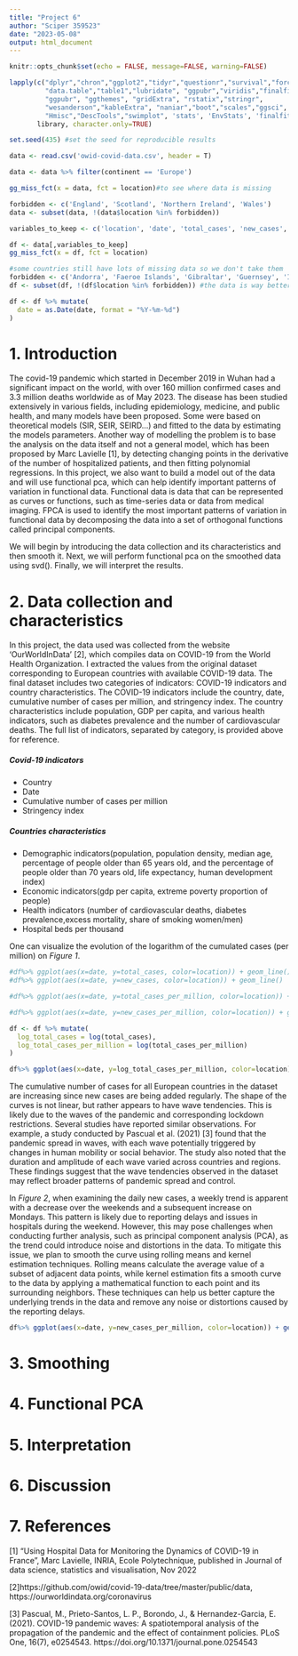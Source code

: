 ```yaml
---
title: "Project 6"
author: "Sciper 359523"
date: "2023-05-08"
output: html_document
---
```


```r
knitr::opts_chunk$set(echo = FALSE, message=FALSE, warning=FALSE)
```


```r
lapply(c("dplyr","chron","ggplot2","tidyr","questionr","survival","forcats","tidyselect",
         "data.table","table1","lubridate", "ggpubr","viridis","finalfit","survminer",
         "ggpubr", "ggthemes", "gridExtra", "rstatix","stringr",
         "wesanderson","kableExtra", "naniar","boot","scales","ggsci", "stringr",
         "Hmisc","DescTools","swimplot", 'stats', 'EnvStats', 'finalfit'), 
       library, character.only=TRUE)

set.seed(435) #set the seed for reproducible results

data <- read.csv('owid-covid-data.csv', header = T)
```

```r
data <- data %>% filter(continent == 'Europe')

gg_miss_fct(x = data, fct = location)#to see where data is missing 

forbidden <- c('England', 'Scotland', 'Northern Ireland', 'Wales')
data <- subset(data, !(data$location %in% forbidden))

variables_to_keep <- c('location', 'date', 'total_cases', 'new_cases', 'total_cases_per_million', 'new_cases_per_million', 'stringency_index', 'population_density', 'median_age', 'aged_65_older', 'aged_70_older', 'gdp_per_capita', 'extreme_poverty', 'cardiovasc_death_rate', 'diabetes_prevalence', 'female_smokers', 'male_smokers', 'hospital_beds_per_thousand', 'life_expectancy', 'human_development_index', 'population', 'excess_mortality_cumulative_absolute', 'excess_mortality', 'excess_mortality_cumulative_per_million', 'excess_mortality_cumulative')

df <- data[,variables_to_keep]
gg_miss_fct(x = df, fct = location)

#some countries still have lots of missing data so we don't take them 
forbidden <- c('Andorra', 'Faeroe Islands', 'Gibraltar', 'Guernsey', 'Isle of Man', 'Jersey', 'Kosovo', 'Liechtenstein', 'Monaco', 'San Marino', 'Vatican')
df <- subset(df, !(df$location %in% forbidden)) #the data is way better

df <- df %>% mutate(
  date = as.Date(date, format = "%Y-%m-%d")
) 

```

# 1. Introduction
The covid-19 pandemic which started in December 2019 in Wuhan had a significant impact on the world, with over 160 million confirmed cases and 3.3 million deaths worldwide as of May 2023. The disease has been studied extensively in various fields, including epidemiology, medicine, and public health, and many models have been proposed. Some were based on theoretical models (SIR, SEIR, SEIRD...) and fitted to the data by estimating the models parameters. Another way of modelling the problem is to base the analysis on the data itself and not a general model, which has been proposed by Marc Lavielle [1], by detecting changing points in the derivative of the number of hospitalized patients, and then fitting polynomial regressions. In this project, we also want to build a model out of the data and will use functional pca, which can help identify important patterns of variation in functional data. Functional data is data that can be represented as curves or functions, such as time-series data or data from medical imaging. FPCA is used to identify the most important patterns of variation in functional data by decomposing the data into a set of orthogonal functions called principal components.

We will begin by introducing the data collection and its characteristics and then smooth it. Next, we will perform functional pca on the smoothed data using svd(). Finally, we will interpret the results.

# 2. Data collection and characteristics 
In this project, the data used was collected from the website 'OurWorldInData' [2], which compiles data on COVID-19 from the World Health Organization. I extracted the values from the original dataset corresponding to European countries with available COVID-19 data. The final dataset includes two categories of indicators: COVID-19 indicators and country characteristics. The COVID-19 indicators include the country, date, cumulative number of cases per million, and stringency index. The country characteristics include population, GDP per capita, and various health indicators, such as diabetes prevalence and the number of cardiovascular deaths. The full list of indicators, separated by category, is provided above for reference.

##### Covid-19 indicators
* Country
* Date
* Cumulative number of cases per million
* Stringency index
 
##### Countries characteristics
* Demographic indicators(population, population density, median age, percentage of people older than 65 years old, and the percentage of people older than 70 years old, life expectancy, human development index)
* Economic indicators(gdp per capita, extreme poverty proportion of people)
* Health indicators (number of cardiovascular deaths, diabetes prevalence,excess mortality, share of smoking women/men)
* Hospital beds per thousand

One can visualize the evolution of the logarithm of the cumulated cases (per million) on *Figure 1*. 


```r
#df%>% ggplot(aes(x=date, y=total_cases, color=location)) + geom_line()
#df%>% ggplot(aes(x=date, y=new_cases, color=location)) + geom_line()

#df%>% ggplot(aes(x=date, y=total_cases_per_million, color=location)) + geom_line()

#df%>% ggplot(aes(x=date, y=new_cases_per_million, color=location)) + geom_line()

df <- df %>% mutate(
  log_total_cases = log(total_cases),
  log_total_cases_per_million = log(total_cases_per_million)
)

df%>% ggplot(aes(x=date, y=log_total_cases_per_million, color=location)) + geom_line() + xlab('date') + ylab('Log of the cumulated cases(per million)')

``` 

The cumulative number of cases for all European countries in the dataset are increasing since new cases are being added regularly. The shape of the curves is not linear, but rather appears to have wave tendencies. This is likely due to the waves of the pandemic and corresponding lockdown restrictions. Several studies have reported similar observations. For example, a study conducted by Pascual et al. (2021) [3] found that the pandemic spread in waves, with each wave potentially triggered by changes in human mobility or social behavior. The study also noted that the duration and amplitude of each wave varied across countries and regions. These findings suggest that the wave tendencies observed in the dataset may reflect broader patterns of pandemic spread and control.

In *Figure 2*, when examining the daily new cases, a weekly trend is apparent with a decrease over the weekends and a subsequent increase on Mondays. This pattern is likely due to reporting delays and issues in hospitals during the weekend. However, this may pose challenges when conducting further analysis, such as principal component analysis (PCA), as the trend could introduce noise and distortions in the data. To mitigate this issue, we plan to smooth the curve using rolling means and kernel estimation techniques. Rolling means calculate the average value of a subset of adjacent data points, while kernel estimation fits a smooth curve to the data by applying a mathematical function to each point and its surrounding neighbors. These techniques can help us better capture the underlying trends in the data and remove any noise or distortions caused by the reporting delays.

```r
df%>% ggplot(aes(x=date, y=new_cases_per_million, color=location)) + geom_line() + xlab('date') + ylab('New cases per million')
```

# 3. Smoothing 


# 4. Functional PCA


# 5. Interpretation 


# 6. Discussion


# 7. References 
[1] "Using Hospital Data for Monitoring the
Dynamics of COVID-19 in France", Marc Lavielle, INRIA, Ecole Polytechnique, published in Journal of data science, statistics and visualisation, Nov 2022

[2]https://github.com/owid/covid-19-data/tree/master/public/data, https://ourworldindata.org/coronavirus

[3] Pascual, M., Prieto-Santos, L. P., Borondo, J., & Hernandez-Garcia, E. (2021). COVID-19 pandemic waves: A spatiotemporal analysis of the propagation of the pandemic and the effect of containment policies. PLoS One, 16(7), e0254543. https://doi.org/10.1371/journal.pone.0254543






